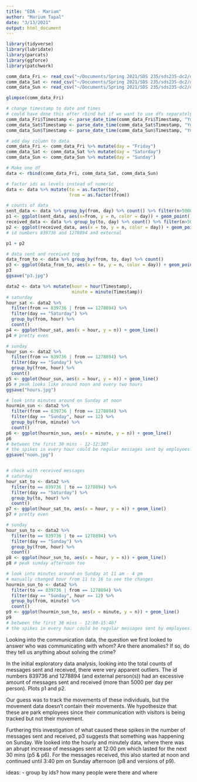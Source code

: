 ```yaml
---
title: "EDA - Marium"
author: "Marium Tapal"
date: "3/13/2021"
output: html_document
---
```


```r
library(tidyverse)
library(lubridate)
library(parcats)
library(ggforce)
library(patchwork)
```

```r
comm_data_Fri <- read_csv("~/Documents/Spring 2021/SDS 235/sds235-dc2/data/Communication Data/comm-data-Fri.csv")
comm_data_Sat <- read_csv("~/Documents/Spring 2021/SDS 235/sds235-dc2/data/Communication Data/comm-data-Sat.csv")
comm_data_Sun <- read_csv("~/Documents/Spring 2021/SDS 235/sds235-dc2/data/Communication Data/comm-data-Sun.csv")
```

```r
glimpse(comm_data_Fri)

# change timestamp to date and times
# could have done this after rbind but if we want to use dfs separately 
comm_data_Fri$Timestamp <- parse_date_time(comm_data_Fri$Timestamp, "YmdHMS")
comm_data_Sat$Timestamp <- parse_date_time(comm_data_Sat$Timestamp, "YmdHMS")
comm_data_Sun$Timestamp <- parse_date_time(comm_data_Sun$Timestamp, "YmdHMS")

# add day column to data
comm_data_Fri <- comm_data_Fri %>% mutate(day = "Friday")
comm_data_Sat <- comm_data_Sat %>% mutate(day = "Saturday")
comm_data_Sun <- comm_data_Sun %>% mutate(day = "Sunday")

# Make one df
data <- rbind(comm_data_Fri, comm_data_Sat, comm_data_Sun)

# factor ids as levels instead of numeric
data <- data %>% mutate(to = as.factor(to),
                        from = as.factor(from))

# counts of data
sent_data <- data %>% group_by(from, day) %>% count() %>% filter(n>5000)
p1 <- ggplot(sent_data, aes(x=from, y = n, color = day)) + geom_point()
received_data <- data %>% group_by(to, day) %>% count() %>% filter(n>5000)
p2 <- ggplot(received_data, aes(x = to, y = n, color = day)) + geom_point()
# id numbers 839736 and 1278894 and external

p1 + p2

# data sent and received tog
data_from_to <- data %>% group_by(from, to, day) %>% count()
p3 <- ggplot(data_from_to, aes(x = to, y = n, color = day)) + geom_point()
p3
ggsave("p3.jpg")
```

```r
data2 <- data %>% mutate(hour = hour(Timestamp),
                         minute = minute(Timestamp))
# saturday
hour_sat <- data2 %>% 
  filter(from == 839736 | from == 1278894) %>% 
  filter(day == "Saturday") %>% 
  group_by(from, hour) %>% 
  count()
p4 <- ggplot(hour_sat, aes(x = hour, y = n)) + geom_line()
p4 # pretty even

# sunday
hour_sun <- data2 %>% 
  filter(from == 839736 | from == 1278894) %>% 
  filter(day == "Sunday") %>% 
  group_by(from, hour) %>% 
  count()
p5 <- ggplot(hour_sun, aes(x = hour, y = n)) + geom_line()
p5 # peak looks like around noon and every two hours
ggsave("hours.jpg")

# look into minutes around on Sunday at noon
hourmin_sun <- data2 %>% 
  filter(from == 839736 | from == 1278894) %>% 
  filter(day == "Sunday", hour == 12) %>% 
  group_by(from, minute) %>% 
  count()
p6 <- ggplot(hourmin_sun, aes(x = minute, y = n)) + geom_line()
p6 
# between the first 30 mins - 12-12:30?
# the spikes in every hour could be regular messages sent by employees?
ggsave("noon.jpg")


# check with received messages
# saturday
hour_sat_to <- data2 %>% 
  filter(to == 839736 | to == 1278894) %>% 
  filter(day == "Saturday") %>% 
  group_by(to, hour) %>% 
  count()
p7 <- ggplot(hour_sat_to, aes(x = hour, y = n)) + geom_line()
p7 # pretty even

# sunday
hour_sun_to <- data2 %>% 
  filter(to == 839736 | to == 1278894) %>% 
  filter(day == "Sunday") %>% 
  group_by(from, hour) %>% 
  count()
p8 <- ggplot(hour_sun_to, aes(x = hour, y = n)) + geom_line()
p8 # peak sunday afternoon too

# look into minutes around on Sunday at 11 am - 4 pm
# manually changed hour from 11 to 16 to see the changes
hourmin_sun_to <- data2 %>% 
  filter(to == 839736 | from == 1278894) %>% 
  filter(day == "Sunday", hour == 12) %>% 
  group_by(from, minute) %>% 
  count()
p9 <- ggplot(hourmin_sun_to, aes(x = minute, y = n)) + geom_line()
p9 
# between the first 30 mins - 12:00-15:40?
# the spikes in every hour could be regular messages sent by employees?
```

Looking into the communication data, the question we first looked to answer who was communicating with whom? Are there anomalies? If so, do they tell us anything about solving the crime?

In the initial exploratory data analysis, looking into the total counts of messages sent and received, there were very apparent outliers. The id numbers 839736 and 1278894 (and external person(s)) had an excessive amount of messages sent and received (more than 5000 per day per person). Plots p1 and p2.

Our guess was to track the movements of these individuals, but the movement data doesn’t contain their movements. We hypothesize that these are park employees since their communication with visitors is being tracked but not their movement.

Furthering this investigation of what caused these spikes in the number of messages sent and received, p3 suggests that something was happening on Sunday. We looked into the hourly and minutely data, where there was an abrupt increase of messages sent at 12:00 pm which lasted for the next 30 mins (p5 & p6). For the messages received, this also started at noon and continued until 3:40 pm on Sunday afternoon (p8 and versions of p9).


ideas:
- group by ids? how many people were there and where
